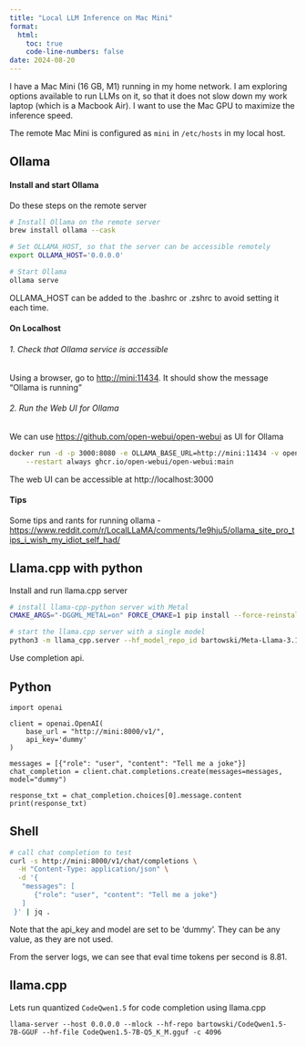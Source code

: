 ```yaml
---
title: "Local LLM Inference on Mac Mini"
format: 
  html: 
    toc: true
    code-line-numbers: false
date: 2024-08-20
---
```


I have a Mac Mini (16 GB, M1) running in my home network. I am exploring options available to run LLMs on it, so that 
it does not slow down my work laptop (which is a Macbook Air). I want to use the Mac GPU to maximize the inference speed.

The remote Mac Mini is configured as `mini` in `/etc/hosts` in my local host. 

## Ollama
#### Install and start Ollama
Do these steps on the remote server
```.zsh
# Install Ollama on the remote server
brew install ollama --cask

# Set OLLAMA_HOST, so that the server can be accessible remotely 
export OLLAMA_HOST='0.0.0.0'

# Start Ollama
ollama serve
```
OLLAMA_HOST can be added to the .bashrc or .zshrc to avoid setting it each time. 

#### On Localhost

###### 1. Check that Ollama service is accessible 
Using a browser, go to <http://mini:11434>. It should show the message "Ollama is running"

###### 2. Run the Web UI for Ollama
We can use <https://github.com/open-webui/open-webui> as UI for Ollama
```.zsh
docker run -d -p 3000:8080 -e OLLAMA_BASE_URL=http://mini:11434 -v open-webui:/app/backend/data --name open-webui \
    --restart always ghcr.io/open-webui/open-webui:main
```
The web UI can be accessible at http://localhost:3000

#### Tips
Some tips and rants for running ollama - <https://www.reddit.com/r/LocalLLaMA/comments/1e9hju5/ollama_site_pro_tips_i_wish_my_idiot_self_had/>

## Llama.cpp with python
Install and run llama.cpp server
```.zsh
# install llama-cpp-python server with Metal 
CMAKE_ARGS="-DGGML_METAL=on" FORCE_CMAKE=1 pip install --force-reinstall --no-cache-dir 'llama-cpp-python[server]'

# start the llama.cpp server with a single model
python3 -m llama_cpp.server --hf_model_repo_id bartowski/Meta-Llama-3.1-8B-Instruct-GGUF --model '*Q6_K_L.gguf' --chat_format llama-3 --host 0.0.0.0
```

Use completion api.

::: {.panel-tabset}
## Python
```.python
import openai

client = openai.OpenAI(
    base_url = "http://mini:8000/v1/",
    api_key='dummy'
)

messages = [{"role": "user", "content": "Tell me a joke"}]
chat_completion = client.chat.completions.create(messages=messages, model="dummy")

response_txt = chat_completion.choices[0].message.content
print(response_txt)
```

## Shell
```.zsh
# call chat completion to test
curl -s http://mini:8000/v1/chat/completions \
  -H "Content-Type: application/json" \
  -d '{
   "messages": [
      {"role": "user", "content": "Tell me a joke"}
   ]
 }' | jq .
```

:::
Note that the api_key and model are set to be 'dummy'. They can be any value, as they are not used. 

From the server logs, we can see that eval time tokens per second is 8.81.

## llama.cpp
Lets run quantized `CodeQwen1.5` for code completion using llama.cpp

```(.zsh)
llama-server --host 0.0.0.0 --mlock --hf-repo bartowski/CodeQwen1.5-7B-GGUF --hf-file CodeQwen1.5-7B-Q5_K_M.gguf -c 4096
```